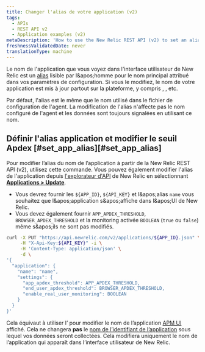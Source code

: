 ```yaml
---
title: Changer l'alias de votre application (v2)
tags:
  - APIs
  - REST API v2
  - Application examples (v2)
metaDescription: 'How to use the New Relic REST API (v2) to set an alias for your application, in lieu of the primary app name set in the agent configuration.'
freshnessValidatedDate: never
translationType: machine
---
```


Le nom de l&apos;application que vous voyez dans l&apos;interface utilisateur de New Relic est un [alias](/docs/agents/manage-apm-agents/app-naming/rename-your-application#app-alias) lisible par l&amp;apos;homme pour le nom principal attribué dans vos paramètres de configuration. Si vous le modifiez, le nom de votre application est mis à jour partout sur la plateforme, y compris <InlinePopover type="apm" />, <InlinePopover type="browser" />, etc.

Par défaut, l&apos;alias est le même que le nom utilisé dans le fichier de configuration de l&apos;agent. La modification de l&apos;alias n&apos;affecte pas le nom configuré de l&apos;agent et les données sont toujours signalées en utilisant ce nom.

## Définir l&apos;alias application et modifier le seuil Apdex [#set\_app\_alias][#set_app_alias]

Pour modifier l’alias du nom de l’application à partir de la New Relic REST API (v2), utilisez cette commande. Vous pouvez également modifier l&apos;alias de l&apos;application depuis [l&apos;explorateur d&apos;API](/docs/apis/rest-api-v2/api-explorer-v2/getting-started-new-relics-api-explorer) de New Relic en sélectionnant [<DNT>**Applications &gt; Update**</DNT>](https://rpm.newrelic.com/api/explore/applications/update).

* Vous devrez fournir les `${APP_ID}`, `${API_KEY}` et l&amp;apos;alias `name` vous souhaitez que l&amp;apos;application s&amp;apos;affiche dans l&amp;apos;UI de New Relic.
* Vous devez également fournir `APP_APDEX_THRESHOLD`, `BROWSER_APDEX_THRESHOLD` et la monitoring activée `BOOLEAN` (`true` ou `false`) même s&amp;apos;ils ne sont pas modifiés.

```bash
curl -X PUT "https://api.newrelic.com/v2/applications/${APP_ID}.json" \
     -H "X-Api-Key:${API_KEY}" -i \
     -H 'Content-Type: application/json' \
     -d \
'{
  "application": {
    "name": "name",
    "settings": {
      "app_apdex_threshold": APP_APDEX_THRESHOLD,
      "end_user_apdex_threshold": BROWSER_APDEX_THRESHOLD,
      "enable_real_user_monitoring": BOOLEAN
    }
  }
}'
```

Cela équivaut à utiliser l’ pour modifier le nom de l’application [APM UI](/docs/agents/manage-apm-agents/app-naming/rename-your-application) affiché. Cela ne changera **pas** le [nom de l’identifiant de l’application](/docs/agents/manage-apm-agents/app-naming/rename-your-application#app-identifier) sous lequel vos données seront collectées. Cela modifiera uniquement le nom de l’application qui apparaît dans l’interface utilisateur de New Relic.
